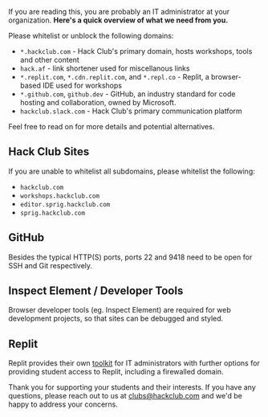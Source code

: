 
<Letterhead
title="Hack Club for IT Administrators"
img="https://workshop-cards.hackclub.com/For IT Admins.png?brand=HQ&fontSize=300px"
path="filters.mdx">

If you are reading this, you are probably an IT administrator at your organization. **Here's a quick overview of what we need from you.**

Please whitelist or unblock the following domains:

- `*.hackclub.com` - Hack Club's primary domain, hosts workshops, tools and other content
- `hack.af` - link shortener used for miscellanous links
- `*.replit.com`, `*.cdn.replit.com`, and `*.repl.co` - Replit, a browser-based IDE used for workshops
- `*.github.com`, `github.dev` - GitHub, an industry standard for code hosting and collaboration, owned by Microsoft.
- `hackclub.slack.com` - Hack Club's primary communication platform

Feel free to read on for more details and potential alternatives.

## Hack Club Sites

If you are unable to whitelist all subdomains, please whitelist the following:

- `hackclub.com`
- `workshops.hackclub.com`
- `editor.sprig.hackclub.com`
- `sprig.hackclub.com`

## GitHub

Besides the typical HTTP(S) ports, ports 22 and 9418 need to be open for SSH and Git respectively.

## Inspect Element / Developer Tools

Browser developer tools (eg. Inspect Element) are required for web development projects, so that sites can be debugged and styled.

## Replit

Replit provides their own [toolkit](https://docs.replit.com/teams-edu/it-administrators-toolkit) for IT administrators with further options for providing student access to Replit, including a firewalled domain.

Thank you for supporting your students and their interests. If you have any questions, please reach out to us at [clubs@hackclub.com](mailto:clubs@hackclub.com) and we'd be happy to address your concerns.

</Letterhead>
